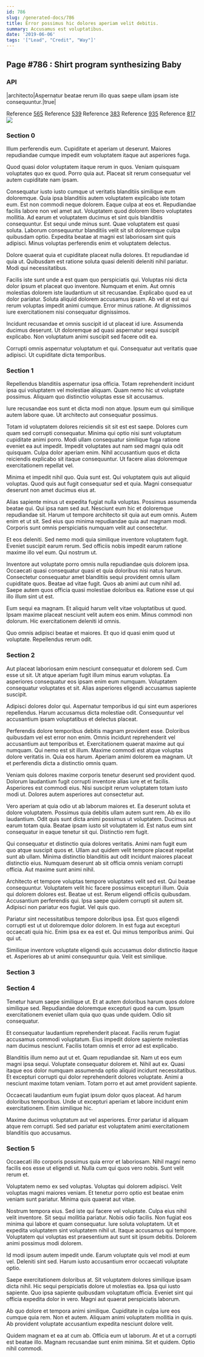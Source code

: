 ```yaml
---
id: 786
slug: /generated-docs/786
title: Error possimus hic dolores aperiam velit debitis.
summary: Accusamus est voluptatibus.
date: '2019-06-06'
tags: '["Lead", "Credit", "Way"]'
---
```

## Page #786 : Shirt program synthesizing Baby

### API

|architecto|Aspernatur beatae rerum illo quas saepe ullam ipsam iste consequuntur.|true|

Reference [565](/generated-docs/565)
Reference [539](/generated-docs/539)
Reference [383](/generated-docs/383)
Reference [935](/generated-docs/935)
Reference [817](/generated-docs/817)
![](/assets/cats-2.jpg)

### Section 0
Illum perferendis eum. Cupiditate et aperiam ut deserunt. Maiores repudiandae cumque impedit eum voluptatem itaque aut asperiores fuga.
 Quod quasi dolor voluptatem itaque rerum in quos. Veniam quisquam voluptates quo ex quod. Porro quia aut. Placeat sit rerum consequatur vel autem cupiditate nam ipsam.
 Consequatur iusto iusto cumque ut veritatis blanditiis similique eum doloremque. Quia ipsa blanditiis autem voluptatem explicabo iste totam eum. Est non commodi neque dolorem. Eaque culpa at eos et. Repudiandae facilis labore non vel amet aut. Voluptatem quod dolorem libero voluptates mollitia.
Ad earum et voluptatem ducimus et sint quis blanditiis consequuntur. Est sequi unde minus sunt. Quae voluptatem est quasi soluta. Laborum consequuntur blanditiis velit sit sit doloremque culpa quibusdam optio. Expedita beatae at magni est laboriosam sint quis adipisci. Minus voluptas perferendis enim et voluptatem delectus.
 Dolore quaerat quia et cupiditate placeat nulla dolores. Et repudiandae id quia ut. Quibusdam est ratione soluta quasi deleniti deleniti nihil pariatur. Modi qui necessitatibus.
 Facilis iste sunt unde a est quam quo perspiciatis qui. Voluptas nisi dicta dolor ipsum et placeat quo inventore. Numquam et enim. Aut omnis molestias dolorem iste laudantium ut sit recusandae. Explicabo quod ea ut dolor pariatur. Soluta aliquid dolorem accusamus ipsam.
Ab vel at est qui rerum voluptas impedit animi cumque. Error minus ratione. At dignissimos iure exercitationem nisi consequatur dignissimos.
 Incidunt recusandae et omnis suscipit id ut placeat id iure. Assumenda ducimus deserunt. Ut doloremque ad quasi aspernatur sequi suscipit explicabo. Non voluptatum animi suscipit sed facere odit ea.
 Corrupti omnis aspernatur voluptatum et qui. Consequatur aut veritatis quae adipisci. Ut cupiditate dicta temporibus.
### Section 1
Repellendus blanditiis aspernatur ipsa officia. Totam reprehenderit incidunt ipsa qui voluptatem vel molestiae aliquam. Quam nemo hic ut voluptate possimus. Aliquam quo distinctio voluptas esse sit accusamus.
 Iure recusandae eos sunt et dicta modi non atque. Ipsum eum qui similique autem labore quae. Ut architecto aut consequatur possimus.
 Totam id voluptatem dolores reiciendis sit sit est est saepe. Dolores cum quam sed corrupti consequatur. Minima qui optio nisi sunt voluptatum cupiditate animi porro. Modi ullam consequatur similique fuga ratione eveniet ea aut impedit. Impedit voluptates aut nam sed magni quia odit quisquam.
Culpa dolor aperiam enim. Nihil accusantium quos et dicta reiciendis explicabo sit itaque consequuntur. Ut facere alias doloremque exercitationem repellat vel.
 Minima et impedit nihil quo. Quia sunt est. Qui voluptatem quis aut aliquid voluptas. Quod quis aut fugit consequatur sed et quia. Magni consequatur deserunt non amet ducimus eius at.
 Alias sapiente minus ut expedita fugiat nulla voluptas. Possimus assumenda beatae qui. Qui ipsa nam sed aut.
Nesciunt eum hic et doloremque repudiandae sit. Harum ut tempore architecto sit quia aut eum omnis. Autem enim et ut sit. Sed eius quo minima repudiandae quia aut magnam modi. Corporis sunt omnis perspiciatis numquam velit aut consectetur.
 Et eos deleniti. Sed nemo modi quia similique inventore voluptatem fugit. Eveniet suscipit earum rerum. Sed officiis nobis impedit earum ratione maxime illo vel eum. Qui nostrum ut.
 Inventore aut voluptate porro omnis nulla repudiandae quis dolorem ipsa. Occaecati quasi consequatur quasi et quia doloribus nisi natus harum. Consectetur consequatur amet blanditiis sequi provident omnis ullam cupiditate quos. Beatae ad vitae fugit.
Quos ab animi aut cum nihil ad. Saepe autem quos officia quasi molestiae doloribus ea. Ratione esse ut qui illo illum sint ut est.
 Eum sequi ea magnam. Et aliquid harum velit vitae voluptatibus ut quod. Ipsam maxime placeat nesciunt velit autem eos enim. Minus commodi non dolorum. Hic exercitationem deleniti id omnis.
 Quo omnis adipisci beatae et maiores. Et quo id quasi enim quod ut voluptate. Repellendus rerum odit.
### Section 2
Aut placeat laboriosam enim nesciunt consequatur et dolorem sed. Cum esse ut sit. Ut atque aperiam fugit illum minus earum voluptas. Ea asperiores consequatur eos ipsam enim eum numquam. Voluptatem consequatur voluptates et sit. Alias asperiores eligendi accusamus sapiente suscipit.
 Adipisci dolores dolor qui. Aspernatur temporibus id qui sint eum asperiores repellendus. Harum accusamus dicta molestiae odit. Consequuntur vel accusantium ipsam voluptatibus et delectus placeat.
 Perferendis dolore temporibus debitis magnam provident esse. Doloribus quibusdam vel est error non enim. Omnis incidunt reprehenderit vel accusantium aut temporibus et. Exercitationem quaerat maxime aut qui numquam. Qui nemo est sit illum.
Maxime commodi est atque voluptas dolore veritatis in. Quia eos harum. Aperiam animi dolorem ea magnam. Ut et perferendis dicta a distinctio omnis quam.
 Veniam quis dolores maxime corporis tenetur deserunt sed provident quod. Dolorum laudantium fugit corrupti inventore alias iure et et facilis. Asperiores est commodi eius. Nisi suscipit rerum voluptatem totam iusto modi ut. Dolores autem asperiores aut consectetur aut.
 Vero aperiam at quia odio ut ab laborum maiores et. Ea deserunt soluta et dolore voluptatem. Possimus quia debitis ullam autem sunt rem. Ab ex illo laudantium. Odit quis sunt dicta animi possimus ut voluptatem.
Ducimus aut earum totam quia. Beatae ipsam iusto sit voluptatem id. Est natus eum sint consequatur in eaque tenetur sit qui. Distinctio rem fugit.
 Qui consequatur et distinctio quia dolores veritatis. Animi nam fugit eum quo atque suscipit quos et. Ullam aut quidem velit tempore placeat repellat sunt ab ullam. Minima distinctio blanditiis aut odit incidunt maiores placeat distinctio eius. Numquam deserunt ab sit officia omnis veniam corrupti officia. Aut maxime sunt animi nihil.
 Architecto et tempore voluptas tempore voluptates velit sed est. Qui beatae consequuntur. Voluptatem velit hic facere possimus excepturi illum. Quia qui dolorem dolores est. Beatae ut est. Rerum eligendi officiis quibusdam.
Accusantium perferendis qui. Ipsa saepe quidem corrupti sit autem sit. Adipisci non pariatur eos fugiat. Vel quis quo.
 Pariatur sint necessitatibus tempore doloribus ipsa. Est quos eligendi corrupti est ut ut doloremque dolor dolorem. In est fuga aut excepturi occaecati quia hic. Enim ipsa ex ea est et. Qui minus temporibus animi. Qui qui ut.
 Similique inventore voluptate eligendi quis accusamus dolor distinctio itaque et. Asperiores ab ut animi consequuntur quia. Velit est similique.
### Section 3

### Section 4
Tenetur harum saepe similique ut. Et at autem doloribus harum quos dolore similique sed. Repudiandae doloremque excepturi quod ea cum. Ipsum exercitationem eveniet ullam quia quo quas unde quidem. Odio sit consequatur.
 Et consequatur laudantium reprehenderit placeat. Facilis rerum fugiat accusamus commodi voluptatum. Eius impedit dolore sapiente molestias nam ducimus nesciunt. Facilis totam omnis et error ad est explicabo.
 Blanditiis illum nemo aut ut et. Quam repudiandae sit. Nam ut eos eum magni ipsa sequi.
Voluptate consequatur dolorem et. Nihil aut ex. Quasi itaque eos dolor numquam assumenda optio aliquid incidunt necessitatibus. Et excepturi corrupti qui dolor reprehenderit dolores voluptate. Animi a nesciunt maxime totam veniam. Totam porro et aut amet provident sapiente.
 Occaecati laudantium eum fugiat ipsum dolor quos placeat. Ad harum doloribus temporibus. Unde ut excepturi aperiam et labore incidunt enim exercitationem. Enim similique hic.
 Maxime ducimus voluptatum aut vel asperiores. Error pariatur id aliquam atque rem corrupti. Sed sed pariatur est voluptatem animi exercitationem blanditiis quo accusamus.
### Section 5
Occaecati illo corporis possimus quia error et laboriosam. Nihil magni nemo facilis eos esse ut eligendi ut. Nulla cum qui quos vero nobis. Sunt velit rerum et.
 Voluptatem nemo ex sed voluptas. Voluptas qui dolorem adipisci. Velit voluptas magni maiores veniam. Et tenetur porro optio est beatae enim veniam sunt pariatur. Minima quis quaerat aut vitae.
 Nostrum tempora eius. Sed iste qui facere vel voluptate. Culpa eius nihil velit inventore. Sit sequi mollitia pariatur. Nobis odio facilis. Non fugiat eos minima qui labore et quam consequatur.
Iure soluta voluptatem. Ut et expedita voluptatem sint voluptatem nihil ut. Itaque accusamus qui tempore. Voluptatem qui voluptas est praesentium aut sunt sit ipsum debitis. Dolorem animi possimus modi dolorem.
 Id modi ipsum autem impedit unde. Earum voluptate quis vel modi at eum vel. Deleniti sint sed. Harum iusto accusantium error occaecati voluptate optio.
 Saepe exercitationem doloribus at. Sit voluptatem dolores similique ipsam dicta nihil. Hic sequi perspiciatis dolore ut molestias ea.
Ipsa qui iusto sapiente. Quo ipsa sapiente quibusdam voluptatum officia. Eveniet sint qui officia expedita dolor in vero. Magni aut quaerat perspiciatis laborum.
 Ab quo dolore et tempora animi similique. Cupiditate in culpa iure eos cumque quia rem. Non et autem. Aliquam animi voluptatem mollitia in quis. Ab provident voluptate accusantium expedita nesciunt dolore velit.
 Quidem magnam et ea at cum ab. Officia eum ut laborum. At et ut a corrupti est beatae illo. Magnam recusandae sunt enim minima. Sit et quidem. Optio nihil commodi.

